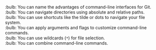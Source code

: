 :bulb: You can name the advantages of command-line interfaces for Git.<br>
:bulb: You can navigate directories using absolute and relative paths.<br>
:bulb: You can use shortcuts like the tilde or dots to navigate your file system.<br>
:bulb: You can apply arguments and flags to customize command-line commands.<br>
:bulb: You can use wildcards (`*`) for file selection.<br>
:bulb: You can combine command-line commands.